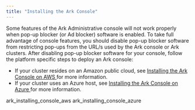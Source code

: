 ```yaml
---
title: "Installing the Ark Console"
---
```


<div id="ark_installing_console" class="registered_link"></div>


Some features of the Ark Administrative console will not work properly when pop-up blocker (or Ad blocker) software is enabled. To take full advantage of console features, you should disable pop-up blocker software from restricting pop-ups from the URL/s used by the Ark console or Ark clusters. After disabling pop-up blocker software for your console, follow the platform specific steps to deploy an Ark console:

  - If your cluster resides on an Amazon public cloud, see [Installing the Ark Console on AWS ](../06_ark_installing_console/01_ark_installing_console_aws#ark_installing_console_aws) for more information.
  - If your cluster uses an Azure host, see [Installing the Ark Console on Azure ](../06_ark_installing_console/02_ark_installing_console_azure#ark_installing_console_azure) for more information.

<div class="toctree" data-maxdepth="3">

ark_installing_console_aws ark_installing_console_azure

</div>
